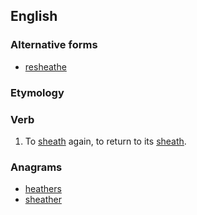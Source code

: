 ==English==

===Alternative forms===
* [[resheathe]]

===Etymology===
{{prefix|re|sheath|lang=en}}

===Verb===
{{en-verb|resheaths|resheathing|resheathed|resheathed}}

# To [[sheath]] again, to return to its [[sheath]].

===Anagrams===
* [[heathers#English|heathers]]
* [[sheather#English|sheather]]